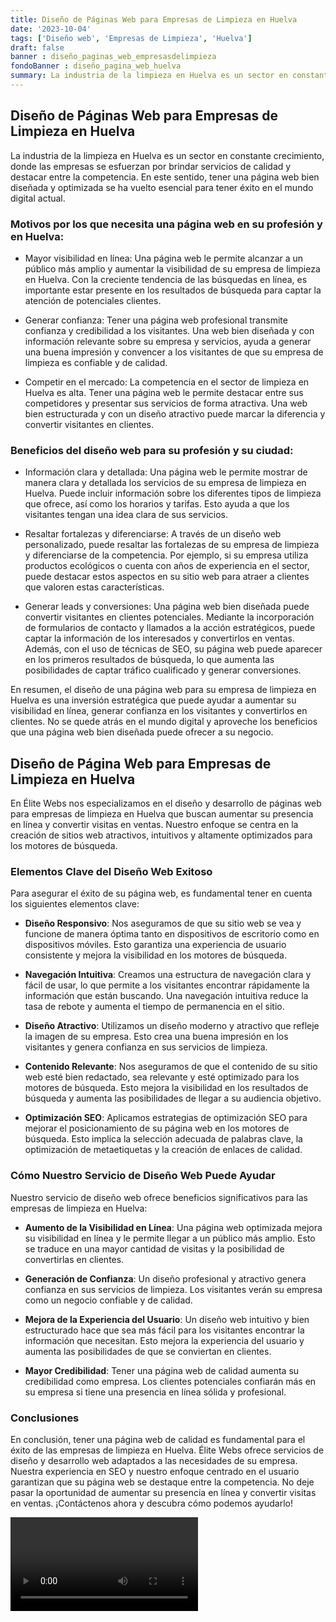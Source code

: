 ```yaml
---
title: Diseño de Páginas Web para Empresas de Limpieza en Huelva
date: '2023-10-04'
tags: ['Diseño web', 'Empresas de Limpieza', 'Huelva']
draft: false
banner : diseño_paginas_web_empresasdelimpieza
fondoBanner : diseño_pagina_web_huelva
summary: La industria de la limpieza en Huelva es un sector en constante crecimiento, donde las empresas se esfuerzan por brindar servicios de calidad y destacar entre la competencia. En este sentido, tener una página web bien diseñada y optimizada se ha vuelto esencial para tener éxito en el mundo digital actual.
---
```


## Diseño de Páginas Web para Empresas de Limpieza en Huelva

La industria de la limpieza en Huelva es un sector en constante crecimiento, donde las empresas se esfuerzan por brindar servicios de calidad y destacar entre la competencia. En este sentido, tener una página web bien diseñada y optimizada se ha vuelto esencial para tener éxito en el mundo digital actual.

### Motivos por los que necesita una página web en su profesión y en Huelva:

- Mayor visibilidad en línea: Una página web le permite alcanzar a un público más amplio y aumentar la visibilidad de su empresa de limpieza en Huelva. Con la creciente tendencia de las búsquedas en línea, es importante estar presente en los resultados de búsqueda para captar la atención de potenciales clientes.

- Generar confianza: Tener una página web profesional transmite confianza y credibilidad a los visitantes. Una web bien diseñada y con información relevante sobre su empresa y servicios, ayuda a generar una buena impresión y convencer a los visitantes de que su empresa de limpieza es confiable y de calidad.

- Competir en el mercado: La competencia en el sector de limpieza en Huelva es alta. Tener una página web le permite destacar entre sus competidores y presentar sus servicios de forma atractiva. Una web bien estructurada y con un diseño atractivo puede marcar la diferencia y convertir visitantes en clientes.

### Beneficios del diseño web para su profesión y su ciudad:

- Información clara y detallada: Una página web le permite mostrar de manera clara y detallada los servicios de su empresa de limpieza en Huelva. Puede incluir información sobre los diferentes tipos de limpieza que ofrece, así como los horarios y tarifas. Esto ayuda a que los visitantes tengan una idea clara de sus servicios.

- Resaltar fortalezas y diferenciarse: A través de un diseño web personalizado, puede resaltar las fortalezas de su empresa de limpieza y diferenciarse de la competencia. Por ejemplo, si su empresa utiliza productos ecológicos o cuenta con años de experiencia en el sector, puede destacar estos aspectos en su sitio web para atraer a clientes que valoren estas características.

- Generar leads y conversiones: Una página web bien diseñada puede convertir visitantes en clientes potenciales. Mediante la incorporación de formularios de contacto y llamados a la acción estratégicos, puede captar la información de los interesados y convertirlos en ventas. Además, con el uso de técnicas de SEO, su página web puede aparecer en los primeros resultados de búsqueda, lo que aumenta las posibilidades de captar tráfico cualificado y generar conversiones.

En resumen, el diseño de una página web para su empresa de limpieza en Huelva es una inversión estratégica que puede ayudar a aumentar su visibilidad en línea, generar confianza en los visitantes y convertirlos en clientes. No se quede atrás en el mundo digital y aproveche los beneficios que una página web bien diseñada puede ofrecer a su negocio.

<GifSeo />

<Cta />

## Diseño de Página Web para Empresas de Limpieza en Huelva

En Élite Webs nos especializamos en el diseño y desarrollo de páginas web para empresas de limpieza en Huelva que buscan aumentar su presencia en línea y convertir visitas en ventas. Nuestro enfoque se centra en la creación de sitios web atractivos, intuitivos y altamente optimizados para los motores de búsqueda. 

### Elementos Clave del Diseño Web Exitoso

Para asegurar el éxito de su página web, es fundamental tener en cuenta los siguientes elementos clave:

- **Diseño Responsivo**: Nos aseguramos de que su sitio web se vea y funcione de manera óptima tanto en dispositivos de escritorio como en dispositivos móviles. Esto garantiza una experiencia de usuario consistente y mejora la visibilidad en los motores de búsqueda.

- **Navegación Intuitiva**: Creamos una estructura de navegación clara y fácil de usar, lo que permite a los visitantes encontrar rápidamente la información que están buscando. Una navegación intuitiva reduce la tasa de rebote y aumenta el tiempo de permanencia en el sitio.

- **Diseño Atractivo**: Utilizamos un diseño moderno y atractivo que refleje la imagen de su empresa. Esto crea una buena impresión en los visitantes y genera confianza en sus servicios de limpieza.

- **Contenido Relevante**: Nos aseguramos de que el contenido de su sitio web esté bien redactado, sea relevante y esté optimizado para los motores de búsqueda. Esto mejora la visibilidad en los resultados de búsqueda y aumenta las posibilidades de llegar a su audiencia objetivo.

- **Optimización SEO**: Aplicamos estrategias de optimización SEO para mejorar el posicionamiento de su página web en los motores de búsqueda. Esto implica la selección adecuada de palabras clave, la optimización de metaetiquetas y la creación de enlaces de calidad.

### Cómo Nuestro Servicio de Diseño Web Puede Ayudar

Nuestro servicio de diseño web ofrece beneficios significativos para las empresas de limpieza en Huelva:

- **Aumento de la Visibilidad en Línea**: Una página web optimizada mejora su visibilidad en línea y le permite llegar a un público más amplio. Esto se traduce en una mayor cantidad de visitas y la posibilidad de convertirlas en clientes.

- **Generación de Confianza**: Un diseño profesional y atractivo genera confianza en sus servicios de limpieza. Los visitantes verán su empresa como un negocio confiable y de calidad.

- **Mejora de la Experiencia del Usuario**: Un diseño web intuitivo y bien estructurado hace que sea más fácil para los visitantes encontrar la información que necesitan. Esto mejora la experiencia del usuario y aumenta las posibilidades de que se conviertan en clientes.

- **Mayor Credibilidad**: Tener una página web de calidad aumenta su credibilidad como empresa. Los clientes potenciales confiarán más en su empresa si tiene una presencia en línea sólida y profesional.

### Conclusiones

En conclusión, tener una página web de calidad es fundamental para el éxito de las empresas de limpieza en Huelva. Élite Webs ofrece servicios de diseño y desarrollo web adaptados a las necesidades de su empresa. Nuestra experiencia en SEO y nuestro enfoque centrado en el usuario garantizan que su página web se destaque entre la competencia. No deje pasar la oportunidad de aumentar su presencia en línea y convertir visitas en ventas. ¡Contáctenos ahora y descubra cómo podemos ayudarlo!

<Video />

<CtaBot job='Empresas de Limpieza' city='Huelva'/>

<Gmaps query='Huelva+españa+maps' />